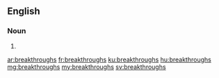 ==English==

===Noun===
{{head|en|plural}}

# {{plural of|breakthrough|lang=en}}

[[ar:breakthroughs]]
[[fr:breakthroughs]]
[[ku:breakthroughs]]
[[hu:breakthroughs]]
[[mg:breakthroughs]]
[[my:breakthroughs]]
[[sv:breakthroughs]]